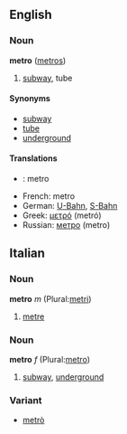==English==
===Noun===
'''metro''' ([[metros]])

# [[subway]], tube

==== Synonyms ====
*[[subway]]
*[[tube]]
*[[underground]]

==== Translations ====
*{{fi}}: metro
*French: metro
*German: [[U-Bahn]], [[S-Bahn]]
*Greek: [[μετρό]] (metr&oacute;)
*Russian: [[метро]] (metro)

==Italian==
===Noun===
'''metro''' ''m'' (Plural:[[metri]])

# [[metre]]

===Noun===
'''metro''' ''f'' (Plural:[[metro]])

# [[subway]], [[underground]]
===Variant===
*[[metrò]]